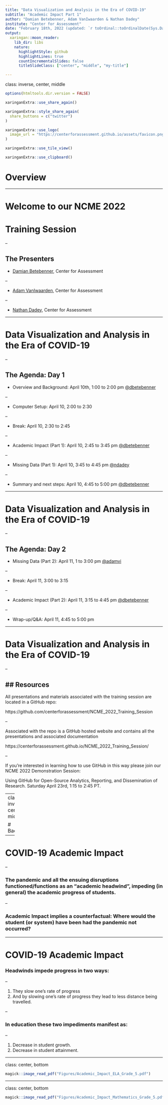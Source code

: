 ```yaml
---
title: "Data Visualization and Analysis in the Era of COVID-19"
subtitle: "Academic Impact Part 1"
author: "Damian Betebenner, Adam VanIwaarden & Nathan Dadey"
institute: "Center for Assessment"
date: "February 18th, 2022 (updated: `r toOrdinal::toOrdinalDate(Sys.Date())`)"
output:
  xaringan::moon_reader:
    lib_dir: libs
    nature:
      highlightStyle: github
      highlightLines: true
      countIncrementalSlides: false
      titleSlideClass: ["center", "middle", "my-title"]

---
```

class: inverse, center, middle

```r
options(htmltools.dir.version = FALSE)
```

```r
xaringanExtra::use_share_again()
```

```r
xaringanExtra::style_share_again(
  share_buttons = c("twitter")
)
```

```r
xaringanExtra::use_logo(
  image_url = "https://centerforassessment.github.io/assets/favicon.png"
)
```

```r
xaringanExtra::use_tile_view()
```

```r
xaringanExtra::use_clipboard()
```

# Overview

---

# Welcome to our NCME 2022
# Training Session

--

## The Presenters

- [Damian Betebenner](https://github.com/dbetebenner), Center for Assessment

--

- [Adam VanIwaarden](https://github.com/adamviAdam), Center for Assessment

--

- [Nathan Dadey](https://github.com/ndadey), Center for Assessment


---

# Data Visualization and Analysis in the Era of COVID-19

--

## The Agenda: Day 1

- Overview and Background: April 10th, 1:00 to 2:00 pm [@dbetebenner](https://github.com/dbetebenner)

--

- Computer Setup: April 10, 2:00 to 2:30

--

- Break: April 10, 2:30 to 2:45

--

- Academic Impact (Part 1): April 10, 2:45 to 3:45 pm [@dbetebenner](https://github.com/dbetebenner)

--

- Missing Data (Part 1): April 10, 3:45 to 4:45 pm [@ndadey](https://github.com/ndadey)

--

- Summary and next steps: April 10, 4:45 to 5:00 pm [@dbetebenner](https://github.com/dbetebenner)

---

# Data Visualization and Analysis in the Era of COVID-19

--

## The Agenda: Day 2

- Missing Data (Part 2): April 11, 1 to 3:00 pm [@adamvi](https://github.com/adamviAdam)

--

- Break: April 11, 3:00 to 3:15

--

- Academic Impact (Part 2): April 11, 3:15 to 4:45 pm [@dbetebenner](https://github.com/dbetebenner)

--

- Wrap-up/Q&A: April 11, 4:45 to 5:00 pm


---

# Data Visualization and Analysis in the Era of COVID-19

--

## Resources
--

All presentations and materials associated with the training session are located in a GitHub repo:

https://github.com/centerforassessment/NCME_2022_Training_Session

--

Associated with the repo is a GitHub hosted website and contains all the presentations and associated documentation

https://centerforassessment.github.io/NCME_2022_Training_Session/

--

If you're interested in learning how to use GitHub in this way please join our NCME 2022 Demonstration Session:

Using GitHub for Open-Source Analytics, Reporting, and Dissemination of Research. Saturday April 23rd, 1:15 to 2:45 PT.


---
class: inverse, center, middle

# Background

---

# COVID-19 Academic Impact

--

### The pandemic and all the ensuing disruptions functioned/functions as an “academic headwind”, impeding (in general) the academic progress of students.

--

### Academic Impact implies a counterfactual: Where would the student (or system) have been had the pandemic not occurred?


---

# COVID-19 Academic Impact

### Headwinds impede progress in two ways:

--

1. They slow one’s rate of progress
2. And by slowing one’s rate of progress they lead to less distance being travelled.

--

### In education these two impediments manifest as:

--

1. Decrease in student growth.
2. Decrease in student attainment.

---

class: center, bottom

```r
magick::image_read_pdf("Figures/Academic_Impact_ELA_Grade_5.pdf")
```

---

class: center, bottom

```r
magick::image_read_pdf("Figures/Academic_Impact_Mathematics_Grade_5.pdf")
```

